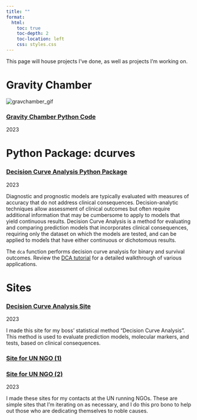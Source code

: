 ```yaml
---
title: ""
format:
  html:
    toc: true
    toc-depth: 2
    toc-location: left
    css: styles.css
---
```


This page will house projects I've done, as well as projects I'm working on.

# **Gravity Chamber**

::::: {.contact-wrapper .contact-box}
::: left
<img src="media/gravitychamber.gif" alt="gravchamber_gif"/>
:::

::: contact-text
### [Gravity Chamber Python Code](https://github.com/shaunporwal/gravitychamber){.link}

[2023]{.date}
:::
:::::

# **Python Package: dcurves**

:::: {.contact-wrapper .contact-box}
::: contact-text
### [Decision Curve Analysis Python Package](https://github.com/MSKCC-Epi-Bio/dcurves){.link}

[2023]{.date}

Diagnostic and prognostic models are typically evaluated with measures of accuracy that do not address clinical consequences. Decision-analytic techniques allow assessment of clinical outcomes but often require additional information that may be cumbersome to apply to models that yield continuous results. Decision Curve Analysis is a method for evaluating and comparing prediction models that incorporates clinical consequences, requiring only the dataset on which the models are tested, and can be applied to models that have either continuous or dichotomous results.

The `dca` function performs decision curve analysis for binary and survival outcomes. Review the [DCA tutorial](http://decisioncurveanalysis.org) for a detailed walkthrough of various applications.
:::
::::

# **Sites**

:::: {.contact-wrapper .contact-box}
::: contact-text
### [Decision Curve Analysis Site](https://mskcc-epi-bio.github.io/decisioncurveanalysis/){.link}

[2023]{.date}

I made this site for my boss' statistical method "Decision Curve Analysis". This method is used to evaluate prediction models, molecular markers, and tests, based on clinical consequences.
:::
::::

:::: {.contact-wrapper .contact-box}
::: contact-text
### [Site for UN NGO (1)](https://mishkanholdingsllc.org){.link}

### [Site for UN NGO (2)](https://politicalaesthetics.github.io){.link}

[2023]{.date}

I made these sites for my contacts at the UN running NGOs. These are simple sites that I'm iterating on as necessary, and I do this pro bono to help out those who are dedicating themselves to noble causes.
:::
::::